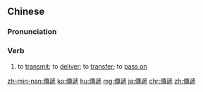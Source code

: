 {{also|传递}}
==Chinese==
{{zh-forms|s=传递}}

===Pronunciation===
{{zh-pron
|m=chuándì
|c=cyun4 dai6
|mn=qz,xm:toân-tē/zz,tw:thoân-tē
|h=pfs=chhòn-thi
|cat=v
}}

===Verb===
{{zh-verb}}

# to [[transmit]]; to [[deliver]]; to [[transfer]]; to [[pass on]]
#: {{zh-x|書 是 傳遞 文明 的 工具。|Books are a tool for '''transmitting''' civilization.}}

{{zh-cat|Advanced}}

[[zh-min-nan:傳遞]]
[[ko:傳遞]]
[[hu:傳遞]]
[[mg:傳遞]]
[[ja:傳遞]]
[[chr:傳遞]]
[[zh:傳遞]]